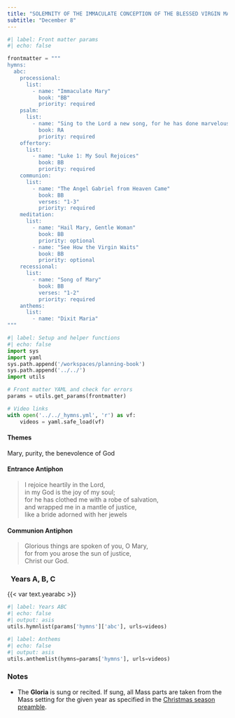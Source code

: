 ```yaml
---
title: "SOLEMNITY OF THE IMMACULATE CONCEPTION OF THE BLESSED VIRGIN MARY"
subtitle: "December 8"
---
```


```python
#| label: Front matter params
#| echo: false

frontmatter = """
hymns:
  abc:
    processional:
      list:
        - name: "Immaculate Mary"
          book: "BB"
          priority: required
    psalm:
      list:
        - name: "Sing to the Lord a new song, for he has done marvelous deeds."
          book: RA
          priority: required
    offertory:
      list:
        - name: "Luke 1: My Soul Rejoices"
          book: BB
          priority: required
    communion:
      list:
        - name: "The Angel Gabriel from Heaven Came"
          book: BB
          verses: "1-3"
          priority: required
    meditation:
      list:
        - name: "Hail Mary, Gentle Woman"
          book: BB
          priority: optional
        - name: "See How the Virgin Waits"
          book: BB
          priority: optional
    recessional:
      list:
        - name: "Song of Mary"
          book: BB
          verses: "1-2"
          priority: required
    anthems:
      list:
        - name: "Dixit Maria"
"""
```

```python
#| label: Setup and helper functions
#| echo: false
import sys
import yaml
sys.path.append('/workspaces/planning-book')
sys.path.append('../../')
import utils

# Front matter YAML and check for errors
params = utils.get_params(frontmatter)

# Video links
with open('../../_hymns.yml', 'r') as vf:
    videos = yaml.safe_load(vf)
```

:::  {.red}
#### **Themes**
:::

Mary, purity, the benevolence of God

:::  {.red}
#### **Entrance Antiphon**
:::

> I rejoice heartily in the Lord,  
> in my God is the joy of my soul;  
> for he has clothed me with a robe of salvation,  
> and wrapped me in a mantle of justice,  
> like a bride adorned with her jewels

:::  {.red}
#### **Communion Antiphon**
:::

> Glorious things are spoken of you, O Mary,  
> for from you arose the sun of justice,  
> Christ our God.

::: {.titlered}
### &nbsp; Years A, B, C
:::
{{< var text.yearabc >}}

```python
#| label: Years ABC
#| echo: false
#| output: asis
utils.hymnlist(params['hymns']['abc'], urls=videos)
```

```python
#| label: Anthems
#| echo: false
#| output: asis
utils.anthemlist(hymns=params['hymns'], urls=videos)
```

::: {.red}
### Notes
:::

* The **Gloria** is sung or recited. If sung, all Mass parts are taken from the Mass setting for the given year as specified in the [Christmas season preamble](../christmas/christmas.qmd).
